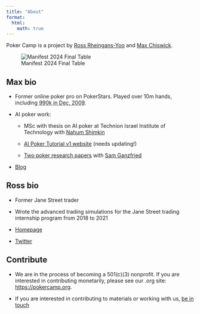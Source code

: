 ```yaml
---
title: "About"
format:
  html:
    math: true
---
```

Poker Camp is a project by [Ross Rheingans-Yoo](mailto:ross@poker.camp) and [Max Chiswick](mailto:max@poker.camp).

![Manifest 2024 Final Table](./assets/mr_crop.png)

<!-- ## Mission

Teaching practical decision-making and rationality through poker, combining theory with real-world applied skills -->

## Max bio 

- Former online poker pro on PokerStars. Played over 10m hands, including <abbr title="Record for most ever played in a month above microstakes">990k in Dec, 2009</abbr>.

- AI poker work: 

  - MSc with thesis on AI poker at Technion Israel Institute of Technology with [Nahum Shimkin](https://webee.technion.ac.il/shimkin/index.html)

  - [AI Poker Tutorial v1 website](https://aipokertutorial.com) (needs updating!)

  - [Two poker research papers](https://arxiv.org/search/cs?searchtype=author&query=Chiswick,+M) with [Sam Ganzfried](http://www.ganzfriedresearch.com/)

- [Blog](https://chisness.substack.com)

## Ross bio 

- Former Jane Street trader 

- Wrote the advanced trading simulations for the Jane Street trading internship program from 2018 to 2021

- [Homepage](https://blog.rossry.net/me/)

- [Twitter](https://twitter.com/_rossry)

## Contribute

- We are in the process of becoming a 501(c)(3) nonprofit. If you are interested in contributing monetarily, please see our .org site: [https://pokercamp.org](https://pokercamp.org). 

- If you are interested in contributing to materials or working with us, [be in touch](mailto:max@poker.camp)